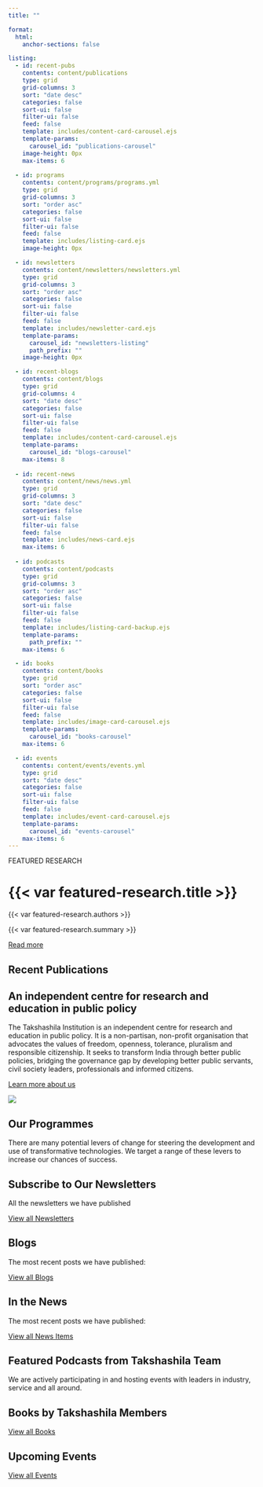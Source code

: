 ```yaml
---
title: ""

format:
  html:
    anchor-sections: false

listing:
  - id: recent-pubs
    contents: content/publications
    type: grid
    grid-columns: 3
    sort: "date desc"
    categories: false
    sort-ui: false
    filter-ui: false
    feed: false
    template: includes/content-card-carousel.ejs
    template-params: 
      carousel_id: "publications-carousel"
    image-height: 0px
    max-items: 6
  
  - id: programs
    contents: content/programs/programs.yml
    type: grid
    grid-columns: 3
    sort: "order asc"
    categories: false
    sort-ui: false
    filter-ui: false
    feed: false
    template: includes/listing-card.ejs
    image-height: 0px

  - id: newsletters
    contents: content/newsletters/newsletters.yml
    type: grid
    grid-columns: 3
    sort: "order asc"
    categories: false
    sort-ui: false
    filter-ui: false
    feed: false
    template: includes/newsletter-card.ejs
    template-params: 
      carousel_id: "newsletters-listing"
      path_prefix: ""
    image-height: 0px

  - id: recent-blogs
    contents: content/blogs
    type: grid
    grid-columns: 4
    sort: "date desc"
    categories: false
    sort-ui: false
    filter-ui: false
    feed: false
    template: includes/content-card-carousel.ejs
    template-params: 
      carousel_id: "blogs-carousel"
    max-items: 8
  
  - id: recent-news
    contents: content/news/news.yml
    type: grid
    grid-columns: 3
    sort: "date desc"
    categories: false
    sort-ui: false
    filter-ui: false
    feed: false
    template: includes/news-card.ejs
    max-items: 6
  
  - id: podcasts
    contents: content/podcasts
    type: grid
    grid-columns: 3
    sort: "order asc"
    categories: false
    sort-ui: false
    filter-ui: false
    feed: false
    template: includes/listing-card-backup.ejs
    template-params: 
      path_prefix: ""
    max-items: 6

  - id: books
    contents: content/books
    type: grid
    sort: "order asc"
    categories: false
    sort-ui: false
    filter-ui: false
    feed: false
    template: includes/image-card-carousel.ejs
    template-params: 
      carousel_id: "books-carousel"
    max-items: 6

  - id: events
    contents: content/events/events.yml
    type: grid
    sort: "date desc"
    categories: false
    sort-ui: false
    filter-ui: false
    feed: false
    template: includes/event-card-carousel.ejs
    template-params: 
      carousel_id: "events-carousel"
    max-items: 6
---
```


::: {.title-banner}
:::

<!-- Start of Featured Research Section -->

::: {.featured-research-section}
::: {.featured-tag}
FEATURED RESEARCH
:::

# {{< var featured-research.title >}}

::: {.authors}
{{< var featured-research.authors >}}
:::

::: {.summary}
{{< var featured-research.summary >}}
:::

[Read more]({{< var featured-research.link >}}){.read-more-btn}
:::

<!-- End of Featured Research Section -->

<!-- Start of Recent Publications Listing -->

::: {.component-section}
::: {.section-heading}
## Recent Publications
:::

::: {.listing-carousel}
::: {#recent-pubs}
:::
:::
:::

<!-- End of Recent Publications Listing -->

<!-- Start of About Section -->

::: {.component-section}
::: {.about-us-container}
::: {.about-us-content}
# An <span class="highlight">independent centre</span> for research and education in public policy

The Takshashila Institution is an independent centre for research and education in public policy. It is a non-partisan, non-profit organisation that advocates the values of freedom, openness, tolerance, pluralism and responsible citizenship. It seeks to transform India through better public policies, bridging the governance gap by developing better public servants, civil society leaders, professionals and informed citizens.

::: {.about-cta}
[Learn more about us](pages/about.qmd){.about-btn}
:::

:::

::: {.about-us-image-container}
![](assets/images/takshashila-team.png){.about-us-image}
:::
:::
:::

<!-- End of About Section -->

<!-- Start of Our Programs Section -->

::: {.component-section}
:::{.section-heading}
## Our Programmes
:::

::: {.programs-container}
::: {.programs-intro}
There are many potential levers of change for steering the development and use of transformative technologies. We target a range of these levers to increase our chances of success.


:::

::: {#programs}
:::

:::
:::

<!-- End of Our Programs Section -->

<!-- Start of Newsletter Section -->

::: {.section-heading-with-view-all}
::: {.section-heading-subtitle}
## Subscribe to Our Newsletters
All the newsletters we have published
:::
[View all Newsletters](pages/newsletters.qmd){.view-all}
:::

::: {#newsletters}
:::

<!-- End of Newsletter Section -->

<!-- Start of Blogs Section -->

::: {.section-heading-with-view-all}
::: {.section-heading-subtitle}
## Blogs
The most recent posts we have published:
:::
[View all Blogs](){.view-all}
:::

::: {.listing-carousel}
::: {#recent-blogs}
:::
:::

<!-- End of Blogs Section -->

<!-- Start of News Section -->

::: {.component-section}
::: {.section-heading-with-view-all}
::: {.section-heading-subtitle}
## In the News
The most recent posts we have published:
:::
[View all News Items](){.view-all}
:::

::: {#recent-news}
:::
:::

<!-- End of News Section -->

<!-- Start of Podcasts Section -->

::: {.podcasts-section-heading}
:::
::: {.section-heading-with-view-all}
::: {.section-heading-subtitle}
## Featured Podcasts from Takshashila Team
We are actively participating in and hosting events with leaders in industry, service and all around.
:::

::: {#podcasts}
:::
:::

<!-- End of Podcasts Section -->

<!-- Start of Books Section -->

::: {.full-width-primary-color-wrapper}
::: {.full-width-primary-color-section}
::: {.books-container}

::: {.section-heading-with-view-all}
::: {.section-heading-subtitle}
## Books by Takshashila Members
:::
[View all Books](){.view-all}
:::

::: {#books}
:::

:::
:::
:::

<!-- End of Books Section -->

<!-- Start of Events Section -->

::: {.section-heading-with-view-all}
::: {.section-heading-subtitle}
## Upcoming Events
:::
[View all Events](){.view-all}
:::

::: {#events}
:::

<!-- End of Events Section -->
